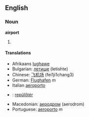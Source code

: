 ==English==
===Noun===
'''airport'''

#

====Translations====
*Afrikaans [[lughawe]]
*Bulgarian: [[летище]] (letishte)
*Chinese: [[飞机场]] (fei1ji1chang3)
*German: [[Flughafen]] ''m''
*Italian [[aeroporto]]
*{{hu}}: [[:hu:repülőtér|repülőtér]]
*Macedonian: [[аеродром]] (aerodrom)
*Portuguese: [[aeroporto]] ''m''

{{stub}}